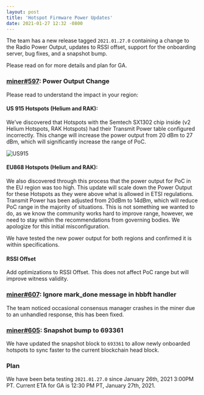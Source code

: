 ```yaml
---
layout: post
title: 'Hotspot Firmware Power Updates'
date: 2021-01-27 12:32 -0800
---
```


The team has a new release tagged `2021.01.27.0` containing a change to the Radio Power Output,
updates to RSSI offset, support for the onboarding server, bug fixes, and a snapshot bump.

<!--truncate-->

Please read on for more details and plan for GA.

### [miner#597](https://github.com/helium/miner/pull/597): Power Output Change

Please read to understand the impact in your region:

#### US 915 Hotspots (Helium and RAK):

We’ve discovered that Hotspots with the Semtech SX1302 chip inside (v2 Helium Hotspots, RAK
Hotspots) had their Transmit Power table configured incorrectly. This change will increase the power
output from 20 dBm to 27 dBm, which will significantly increase the range of PoC.

![US915](./US915.png)

#### EU868 Hotspots (Helium and RAK):

We also discovered through this process that the power output for PoC in the EU region was too high.
This update will scale down the Power Output for these Hotspots as they were above what is allowed
in ETSI regulations. Transmit Power has been adjusted from 20dBm to 14dBm, which will reduce PoC
range in the majority of situations. This is not something we wanted to do, as we know the community
works hard to improve range, however, we need to stay within the recommendations from governing
bodies. We apologize for this initial misconfiguration.

We have tested the new power output for both regions and confirmed it is within specifications.

#### RSSI Offset

Add optimizations to RSSI Offset. This does not affect PoC range but will improve witness validity.

### [miner#607](https://github.com/helium/miner/pull/607): Ignore mark_done message in hbbft handler

The team noticed occasional consensus manager crashes in the miner due to an unhandled response,
this has been fixed.

### [miner#605](https://github.com/helium/miner/pull/605): Snapshot bump to 693361

We have updated the snapshot block to `693361` to allow newly onboarded hotspots to sync faster to
the current blockchain head block.

### Plan

We have been beta testing `2021.01.27.0` since January 26th, 2021 3:00PM PT. Current ETA for GA is
12:30 PM PT, January 27th, 2021.

